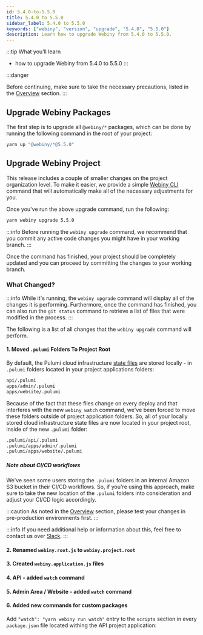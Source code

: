 ```yaml
---
id: 5.4.0-to-5.5.0
title: 5.4.0 to 5.5.0
sidebar_label: 5.4.0 to 5.5.0
keywords: ["webiny", "version", "upgrade", "5.4.0", "5.5.0"]
description: Learn how to upgrade Webiny from 5.4.0 to 5.5.0.
---
```


:::tip What you’ll learn

- how to upgrade Webiny from 5.4.0 to 5.5.0
  :::

:::danger

Before continuing, make sure to take the necessary precautions, listed in the [Overview](/docs/how-to-guides/upgrade-webiny/overview#-precaution-measures) section.
:::

## Upgrade Webiny Packages

The first step is to upgrade all `@webiny/*` packages, which can be done by running the following command in the root of your project:

```bash
yarn up "@webiny/*@5.5.0"
```

## Upgrade Webiny Project

This release includes a couple of smaller changes on the project organization level. To make it easier, we provide a simple [Webiny CLI](/docs/key-topics/webiny-cli) command that will automatically make all of the necessary adjustments for you.

Once you've run the above upgrade command, run the following:

```bash
yarn webiny upgrade 5.5.0
```

:::info
Before running the `webiny upgrade` command, we recommend that you commit any active code changes you might have in your working branch.
:::

Once the command has finished, your project should be completely updated and you can proceed by committing the changes to your working branch.

### What Changed?

:::info
While it's running, the `webiny upgrade` command will display all of the changes it is performing. Furthermore, once the command has finished, you can also run the `git status` command to retrieve a list of files that were modified in the process.
:::

The following is a list of all changes that the `webiny upgrade` command will perform.

#### 1. Moved `.pulumi` Folders To Project Root

By default, the Pulumi cloud infrastructure [state files](/docs/key-topics/deployment/iac-with-pulumi#state-files) are stored locally - in `.pulumi` folders located in your project applications folders:

```bash
api/.pulumi
apps/admin/.pulumi
apps/website/.pulumi
```

Because of the fact that these files change on every deploy and that interferes with the new `webiny watch` command, we've been forced to move these folders outside of project application folders. So, all of your locally stored cloud infrastructure state files are now located in your project root, inside of the new `.pulumi` folder:

```bash
.pulumi/api/.pulumi
.pulumi/apps/admin/.pulumi
.pulumi/apps/website/.pulumi
```

##### Note about CI/CD workflows

We've seen some users storing the `.pulumi` folders in an internal Amazon S3 bucket in their CI/CD workflows. So, if you're using this approach, make sure to take the new location of the `.pulumi` folders into consideration and adjust your CI/CD logic accordingly.

:::caution
As noted in the [Overview](/docs/how-to-guides/upgrade-webiny/overview#-precaution-measures) section, please test your changes in pre-production environments first.
:::

:::info
If you need additional help or information about this, feel free to contact us over [Slack](https://www.webiny.com/slack).
:::

#### 2. Renamed `webiny.root.js` to `webiny.project.root`

#### 3. Created `webiny.application.js` files

#### 4. API - added `watch` command

#### 5. Admin Area / Website - added `watch` command

#### 6. Added new commands for custom packages


Add `"watch": "yarn webiny run watch"` entry to the `scripts` section in every `package.json` file located withing the API project application:
